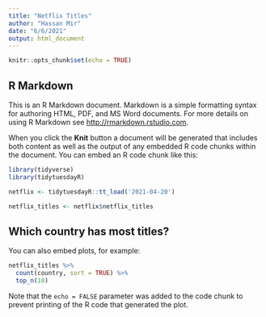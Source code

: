 ```yaml
---
title: "Netflix Titles"
author: "Hassan Mir"
date: "6/6/2021"
output: html_document
---
```


```r
knitr::opts_chunk$set(echo = TRUE)
```

## R Markdown

This is an R Markdown document. Markdown is a simple formatting syntax for authoring HTML, PDF, and MS Word documents. For more details on using R Markdown see <http://rmarkdown.rstudio.com>.

When you click the **Knit** button a document will be generated that includes both content as well as the output of any embedded R code chunks within the document. You can embed an R code chunk like this:

```r
library(tidyverse)
library(tidytuesdayR)

netflix <- tidytuesdayR::tt_load('2021-04-20')

netflix_titles <- netflix$netflix_titles
```

## Which country has most titles? 

You can also embed plots, for example:

```r
netflix_titles %>% 
  count(country, sort = TRUE) %>% 
  top_n(10)
```

Note that the `echo = FALSE` parameter was added to the code chunk to prevent printing of the R code that generated the plot.
